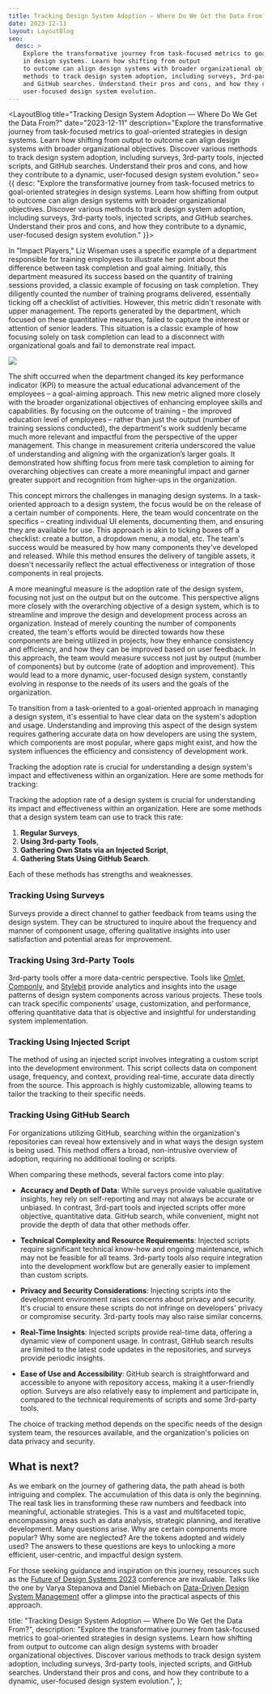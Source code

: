 ```yaml
---
title: Tracking Design System Adoption — Where Do We Get the Data From?
date: 2023-12-11
layout: LayoutBlog
seo:
  desc: >
    Explore the transformative journey from task-focused metrics to goal-oriented strategies
    in design systems. Learn how shifting from output
    to outcome can align design systems with broader organizational objectives. Discover various
    methods to track design system adoption, including surveys, 3rd-party tools, injected scripts,
    and GitHub searches. Understand their pros and cons, and how they contribute to a dynamic,
    user-focused design system evolution.
---
```



<LayoutBlog 
  title="Tracking Design System Adoption — Where Do We Get the Data From?"
  date="2023-12-11"
  description="Explore the transformative journey from task-focused metrics to goal-oriented strategies in design systems. Learn how shifting from output to outcome can align design systems with broader organizational objectives. Discover various methods to track design system adoption, including surveys, 3rd-party tools, injected scripts, and GitHub searches. Understand their pros and cons, and how they contribute to a dynamic, user-focused design system evolution."
  seo={{
    desc: "Explore the transformative journey from task-focused metrics to goal-oriented strategies in design systems. Learn how shifting from output to outcome can align design systems with broader organizational objectives. Discover various methods to track design system adoption, including surveys, 3rd-party tools, injected scripts, and GitHub searches. Understand their pros and cons, and how they contribute to a dynamic, user-focused design system evolution."
  }}>

In "Impact Players," Liz Wiseman uses a specific example of a department responsible for training employees to
illustrate her point about the difference between task completion and goal aiming. Initially, this department
measured its success based on the quantity of training sessions provided, a classic example of focusing on
task completion. They diligently counted the number of training programs delivered, essentially ticking off
a checklist of activities. However, this metric didn't resonate with upper management. The reports generated
by the department, which focused on these quantitative measures, failed to capture the interest or attention of
senior leaders. This situation is a classic example of how focusing solely on task completion can lead to a
disconnect with organizational goals and fail to demonstrate real impact.

![](./thumb.png)

The shift occurred when the department changed its key performance indicator (KPI) to measure the actual
educational advancement of the employees – a goal-aiming approach. This new metric aligned more closely with
the broader organizational objectives of enhancing employee skills and capabilities. By focusing on the outcome
of training – the improved education level of employees – rather than just the output (number of training
sessions conducted), the department's work suddenly became much more relevant and impactful from the
perspective of the upper management. This change in measurement criteria underscored the value of understanding
and aligning with the organization’s larger goals. It demonstrated how shifting focus from mere task completion
to aiming for overarching objectives can create a more meaningful impact and garner greater support and
recognition from higher-ups in the organization.

This concept mirrors the challenges in managing design systems.
In a task-oriented approach to a design system, the focus would be on the release of a certain number of
components. Here, the team would concentrate on the specifics – creating individual UI elements, documenting
them, and ensuring they are available for use. This approach is akin to ticking boxes off a checklist: create
a button, a dropdown menu, a modal, etc. The team's success would be measured by how many components they've
developed and released. While this method ensures the delivery of tangible assets, it doesn't necessarily
reflect the actual effectiveness or integration of those components in real projects.

A more meaningful measure is the adoption rate of the design system, focusing not just on the output but on
the outcome.
This perspective aligns more closely with the overarching objective of a design system, which is to streamline
and improve the design and development process across an organization. Instead of merely counting the number of
components created, the team's efforts would be directed towards how these components are being utilized in
projects, how they enhance consistency and efficiency, and how they can be improved based on user feedback. In
this approach, the team would measure success not just by output (number of components) but by outcome (rate of
adoption and improvement). This would lead to a more dynamic, user-focused design system, constantly evolving
in response to the needs of its users and the goals of the organization.

To transition from a task-oriented to a goal-oriented approach in managing a design system,
it's essential to have clear data on the system's adoption and usage. Understanding and improving this
aspect of the design system requires gathering accurate data on how developers are using the system,
which components are most popular, where gaps might exist, and how the system influences the efficiency
and consistency of development work.

Tracking the adoption rate is crucial for understanding a design system's impact and effectiveness
within an organization. Here are some methods for tracking:

Tracking the adoption rate of a design system is crucial for understanding its impact and effectiveness within an organization. Here are some methods that a design system team can use to track this rate:

1. **Regular Surveys**,
2. **Using 3rd-party Tools**,
3. **Gathering Own Stats via an Injected Script**,
4. **Gathering Stats Using GitHub Search**.

Each of these methods has strengths and weaknesses.

### Tracking Using Surveys

Surveys provide a direct channel to gather feedback from teams using the design system.
They can be structured to inquire about the frequency and manner of component usage, offering qualitative
insights into user satisfaction and potential areas for improvement.

### Tracking Using 3rd-Party Tools

3rd-party tools offer a more data-centric perspective. Tools like [Omlet](https://omlet.dev/),
[Componly](https://componly.co/), and [Stylebit](https://stylebit.io/adoption) provide analytics and
insights into the usage patterns of design system components across various projects. These tools can
track specific components' usage, customization, and performance, offering quantitative data that is
objective and insightful for understanding system implementation.

### Tracking Using Injected Script

The method of using an injected script involves integrating a custom script into the development environment.
This script collects data on component usage, frequency, and context, providing real-time, accurate data
directly from the source. This approach is highly customizable, allowing teams to tailor the tracking to
their specific needs.

### Tracking Using GitHub Search

For organizations utilizing GitHub, searching within the organization's repositories can reveal how
extensively and in what ways the design system is being used. This method offers a broad, non-intrusive
overview of adoption, requiring no additional tooling or scripts.

When comparing these methods, several factors come into play:

- **Accuracy and Depth of Data**: While surveys provide valuable qualitative insights,
  hey rely on self-reporting and may not always be accurate or unbiased. In contrast, 3rd-part
  tools and injected scripts offer more objective, quantitative data. GitHub search, while convenient,
  might not provide the depth of data that other methods offer.

- **Technical Complexity and Resource Requirements**: Injected scripts require significant technical
  know-how and ongoing maintenance, which may not be feasible for all teams. 3rd-party tools also require
  integration into the development workflow but are generally easier to implement than custom scripts.

- **Privacy and Security Considerations**: Injecting scripts into the development environment raises concerns
  about privacy and security. It's crucial to ensure these scripts do not infringe on developers' privacy or
  compromise security. 3rd-party tools may also raise similar concerns.

- **Real-Time Insights**: Injected scripts provide real-time data, offering a dynamic view of component
  usage. In contrast, GitHub search results are limited to the latest code updates in the repositories,
  and surveys provide periodic insights.

- **Ease of Use and Accessibility**: GitHub search is straightforward and accessible to anyone with
  repository access, making it a user-friendly option. Surveys are also relatively easy to implement and
  participate in, compared to the technical requirements of scripts and some 3rd-party tools.

The choice of tracking method depends on the specific needs of the design system team, the resources available,
and the organization's policies on data privacy and security.

## What is next?

As we embark on the journey of gathering data, the path ahead is both intriguing and complex. The accumulation of
this data is only the beginning. The real task lies in transforming these raw numbers and feedback into meaningful,
actionable strategies.
This is a vast and multifaceted topic,
encompassing areas such as data analysis, strategic planning, and iterative development.
Many questions arise. Why are certain components more popular? Why some are neglected?
Are the tokens adopted and widely used?
The answers to these questions are keys to unlocking a more efficient, user-centric, and impactful design system.

For those seeking guidance and inspiration on this journey, resources such as the
[Future of Design Systems 2023](https://intodesignsystems.gumroad.com/l/thefutureofdesignsystems) conference are
invaluable. Talks like the one by Varya Stepanova and Daniel Miebach on
[Data-Driven Design System Management](https://app.pitch.com/app/public/player/3899f1a0-cd01-45b5-baab-51cc83fab3e7)
offer a glimpse into the practical aspects of this approach.

</LayoutBlog>

  title: "Tracking Design System Adoption — Where Do We Get the Data From?",
  description:
    "Explore the transformative journey from task-focused metrics to goal-oriented strategies in design systems. Learn how shifting from output to outcome can align design systems with broader organizational objectives. Discover various methods to track design system adoption, including surveys, 3rd-party tools, injected scripts, and GitHub searches. Understand their pros and cons, and how they contribute to a dynamic, user-focused design system evolution.",
};
